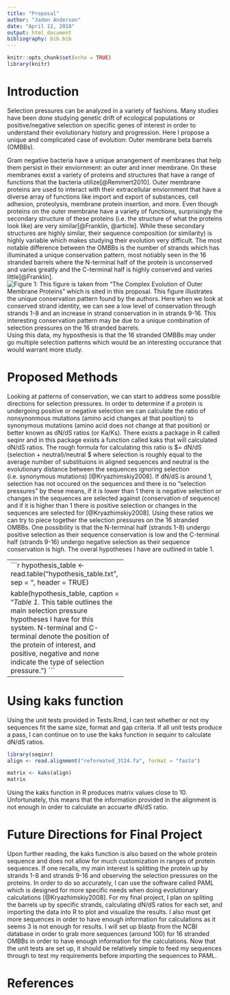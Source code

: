 ```yaml
---
title: "Proposal"
author: "Jaden Anderson"
date: "April 12, 2018"
output: html_document
bibliography: bib.bib
---
```


<!--***DAN: search for ***DAN in all files to see my comments-->

<!--***DAN: In principle this is an OK starting point for a proposal, but I have a couple cautions. Te first is, make sire what you end up dong as this develops is sufficiently computational. There is the risk right now you will just end up doing a couple quick checks of your code and then calling some package code. That won't be enough. Second, it seemed like the work you did for this proposal convinced you your original ideas were not going to fly because you got values close to 10 from kaks. That sends you back to the drawing board, and the last part of your proposal does indicate some other ideas for getting started again. But make sure you leave enough time to do a propoer job with this final project, because you have already been sent back to the drawing board (so you are behind) and there is the possibility there will be additional setback.-->

<!--***DAN: your overall grade is 10/10 because the grading policy on these assignments is to give full credit for effortful completion of all parts of ther assignment, and you did that. But it should be clear from my comments that you missed the point on some of the major parts of the assignment. So I highly recommend you allocate some time to going back and reviewing the unit testing ideas we learned.-->


```r
knitr::opts_chunk$set(echo = TRUE)
library(knitr)
```

# Introduction

Selection pressures can be analyzed in a variety of fashions. Many studies have been done studying genetic drift of ecological populations or positive/negative selection on specific genes of interest in order to understand their evolutionary history and progression. Here I propose a unique and complicated case of evolution: Outer membrane beta barrels (OMBBs). 

Gram negative bacteria have a unique arrangement of membranes that help them persist in their enviornment: an outer and inner membrane. On these membranes exist a variety of proteins and structures that have a range of functions that the bacteria utilize[@Remmert2010]. Outer membrane proteins are used to interact with their extracellular enviornment that have a diverse array of functions like import and export of substances, cell adhesion, proteolysis, membrane protein insertion, and more. Even though proteins on the outer membrane have a variety of functions, surprisingly the secondary structure of these proteins (i.e. the structure of what the proteins look like) are very similar[@Franklin, @article]. While these secondary structures are highly similar, their sequence composition (or similarity) is highly variable which makes studying their evolution very difficult. The most notable difference between the OMBBs is the number of strands which has illuminated a unique conservation pattern, most notiably seen in the 16 stranded barrels where the N-terminal half of the protein is unconserved and varies greatly and the C-terminal half is highly conserved and varies little[@Franklin].![_Figure 1:_ This figure is taken from "The Complex Evolution of Outer Membrane Proteins" which is sited in this proposal. This figure illustrates the unique conservation pattern found by the authors. Here when we look at conserved strand identity, we can see a low level of conservation through strands 1-8 and an increase in strand conservation in in strands 9-16. This interesting conservation pattern may be due to a unique combination of selection pressures on the 16 stranded barrels.](c_term_conservation.png) Using this data, my hyposthesis is that the 16 stranded OMBBs may under go multiple selection patterns which would be an interesting occurance that would warrant more study. 

# Proposed Methods
Looking at patterns of conservation, we can start to address some possible directions for selection pressures. In order to determine if a protein is undergoing positive or negative selection we can calculate the ratio of nonsynonmous mutations (amino acid changes at that position) to synonymous mutations (amino acid does not change at that position) or better known as dN/dS ratios (or Ka/Ks). There exists a package in R called seqinr and in this package exists a function called kaks that will calculated dN/dS ratios. The rough formula for calculating this ratio is $\omega = dN/dS \approx (selection + neutral)/neutral $ where selection is roughly equal to the average number of substituions in aligned sequences and neutral is the evolutionary distance between the sequences ignoring selection (i.e. synonymous mutations) [@Kryazhimskiy2008]. If dN/dS is around 1, selection has not occured on the sequences and there is no "selection pressures" by these means, if it is lower than 1 there is negative selection or changes in the sequences are selected against (conservation of sequence) and if it is higher than 1 there is positive selection or changes in the sequences are selected for [@Kryazhimskiy2008]. Using these ratios we can try to piece together the selection pressures on the 16 stranded OMBBs. One possibility is that the N-terminal half (strands 1-8) undergo positive selection as their sequence conservation is low and the C-terminal half (strands 9-16) undergo negative selection as their sequence conservation is high. The overal hypotheses I have are outlined in table 1.

--------------------------------------
```r

hypothesis_table <- read.table("hypothesis_table.txt", sep = "\t", header = TRUE)

kable(hypothesis_table, caption = "_Table 1._ This table outlines the main selection pressure hypotheses I have for this system. N-terminal and C-terminal denote the position of the protein of interest, and positive, negative and none indicate the type of selection pressure. ")
```
--------------------------------------

# Using kaks function

Using the unit tests provided in Tests.Rmd, I can test whether or not my sequences fit the same size, format and gap criteria. If all unit tests produce a pass, I can continue on to use the kaks function in sequinr to calculate dN/dS ratios. 

```r
library(seqinr)
align <- read.alignment("reformated_3t24.fa", format = "fasta")

matrix <- kaks(align)
matrix

```

Using the kaks function in R produces matrix values close to 10. Unfortunately, this means that the information provided in the alignment is not enough in order to calculate an accuarte dN/dS ratio. 

# Future Directions for Final Project

Upon further reading, the kaks function is also based on the whole protein sequence and does not allow for much customization in ranges of protein sequences. If one recalls, my main interest is splitting the protein up by strands 1-8 and strands 9-16 and observing the selection pressures on the proteins. In order to do so accurately, I can use the software called PAML which is designed for more specific needs when doing evolutionary calculations [@Kryazhimskiy2008]. For my final project, I plan on spliting the barrels up by specific strands, calculating dN/dS ratios for each set, and importing the data into R to plot and visualize the results. I also must get more sequences in order to have enough information for calculations as it seems 3 is not enough for results. I will set up blastp from the NCBI database in order to grab more sequences (around 100) for 16 stranded OMBBs in order to have enough information for the calculations. Now that the unit tests are set up, it should be relatively simple to feed my sequences through to test my requirements before importing the sequences to PAML. 

# References